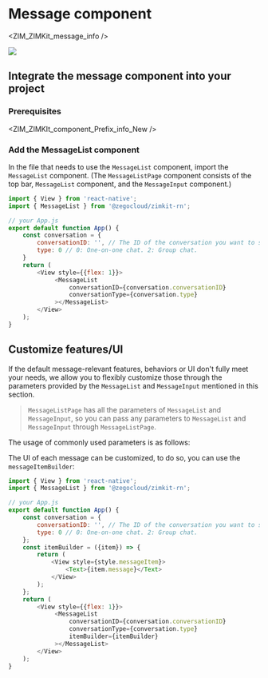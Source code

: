 # Message component


<ZIM_ZIMKit_message_info />

<Frame width="200" height="auto" caption="">
    <img src="https://doc-media.zego.im/sdk-doc/Pics/ZIMKit/IOS/swift/message_demo.gif" />
</Frame>

##  Integrate the message component into your project

###  Prerequisites


<ZIM_ZIMKIt_component_Prefix_info_New />

###  Add the MessageList component

In the file that needs to use the `MessageList` component, import the `MessageList` component.
(The `MessageListPage` component consists of the top bar, `MessageList` component, and the `MessageInput` component.)

```javascript
import { View } from 'react-native';
import { MessageList } from '@zegocloud/zimkit-rn';

// your App.js
export default function App() {
    const conversation = {
        conversationID: '', // The ID of the conversation you want to send messages to.
        type: 0 // 0: One-on-one chat. 2: Group chat.
    }
    return (
        <View style={{flex: 1}}>
             <MessageList
                 conversationID={conversation.conversationID}
                 conversationType={conversation.type}
             ></MessageList>
        </View>
    );
}
```

## Customize features/UI

If the default message-relevant features, behaviors or UI don't fully meet your needs, we allow you to flexibly customize those through the parameters provided by the `MessageList` and `MessageInput` mentioned in this section.

> `MessageListPage` has all the parameters of `MessageList` and `MessageInput`, so you can pass any parameters to `MessageList` and `MessageInput` through `MessageListPage`.

The usage of commonly used parameters is as follows:

<Accordion title="Custom message UI" defaultOpen="false">

The UI of each message can be customized, to do so, you can use the `messageItemBuilder`:

```javascript
import { View } from 'react-native';
import { MessageList } from '@zegocloud/zimkit-rn';

// your App.js
export default function App() {
    const conversation = {
        conversationID: '', // The ID of the conversation you want to send messages to.
        type: 0 // 0: One-on-one chat. 2: Group chat.
    };
    const itemBuilder = ({item}) => {
        return (
            <View style={style.messageItem}>
                <Text>{item.message}</Text>
            </View>
        );
    };
    return (
        <View style={{flex: 1}}>
             <MessageList
                 conversationID={conversation.conversationID}
                 conversationType={conversation.type}
                 itemBuilder={itemBuilder}
             ></MessageList>
        </View>
    );
}
```

</Accordion>
